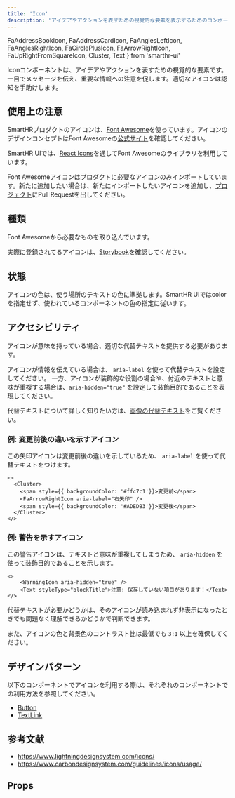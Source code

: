```yaml
---
title: 'Icon'
description: 'アイデアやアクションを表すための視覚的な要素を表示するためのコンポーネントです。'
---
```


  FaAddressBookIcon,
  FaAddressCardIcon,
  FaAnglesLeftIcon,
  FaAnglesRightIcon,
  FaCirclePlusIcon,
  FaArrowRightIcon,
  FaUpRightFromSquareIcon,
  Cluster,
  Text
} from 'smarthr-ui'

Iconコンポーネントは、アイデアやアクションを表すための視覚的な要素です。  
一目でメッセージを伝え、重要な情報への注意を促します。適切なアイコンは認知を手助けします。

<ComponentStory name="Icon" />

## 使用上の注意

SmartHRプロダクトのアイコンは、[Font Awesome](https://fontawesome.com/)を使っています。アイコンのデザインコンセプトはFont Awesomeの[公式サイト](https://fontawesome.com/)を確認してください。

SmartHR UIでは、[React Icons](https://github.com/react-icons/react-icons)を通してFont Awesomeのライブラリを利用しています。

Font Awesomeアイコンはプロダクトに必要なアイコンのみインポートしています。新たに追加したい場合は、新たにインポートしたいアイコンを追加し、[プロジェクト](https://github.com/kufu/smarthr-ui)にPull Requestを出してください。

## 種類

Font Awesomeから必要なものを取り込んでいます。

実際に登録されてるアイコンは、[Storybook](https://story.smarthr-ui.dev/?path=/story/media（メディア）-icon--all)を確認してください。

## 状態

アイコンの色は、使う場所のテキストの色に準拠します。SmartHR UIではcolorを指定せず、使われているコンポーネントの色の指定に従います。

## アクセシビリティ

アイコンが意味を持っている場合、適切な代替テキストを提供する必要があります。

アイコンが情報を伝えている場合は、 `aria-label` を使って代替テキストを設定してください。
一方、アイコンが装飾的な役割の場合や、付近のテキストと意味が重複する場合は、`aria-hidden="true"` を設定して装飾目的であることを表現してください。

代替テキストについて詳しく知りたい方は、[画像の代替テキスト](/accessibility/alternative-text/)をご覧ください。

### 例: 変更前後の違いを示すアイコン

この矢印アイコンは変更前後の違いを示しているため、 `aria-label` を使って代替テキストをつけます。

```tsx editable
<>
  <Cluster>
    <span style={{ backgroundColor: '#ffc7c1'}}>変更前</span>
    <FaArrowRightIcon aria-label="右矢印" />
    <span style={{ backgroundColor: '#ADEDB3'}}>変更後</span>
  </Cluster>
</>
```

### 例: 警告を示すアイコン

この警告アイコンは、テキストと意味が重複してしまうため、 `aria-hidden` を使って装飾目的であることを示します。

```tsx editable
<>
    <WarningIcon aria-hidden="true" />
    <Text styleType="blockTitle">注意: 保存していない項目があります！</Text>
</>
```

代替テキストが必要かどうかは、そのアイコンが読み込まれず非表示になったときでも問題なく理解できるかどうかで判断できます。

また、アイコンの色と背景色のコントラスト比は最低でも `3:1` 以上を確保してください。

## デザインパターン

以下のコンポーネントでアイコンを利用する際は、それぞれのコンポーネントでの利用方法を参照してください。

- [Button](/products/components/button/#h3-7)
- [TextLink](/products/components/text-link/#h3-0)


## 参考文献

* https://www.lightningdesignsystem.com/icons/
* https://www.carbondesignsystem.com/guidelines/icons/usage/


## Props

<ComponentPropsTable name="FaUpRightFromSquareIcon" />
